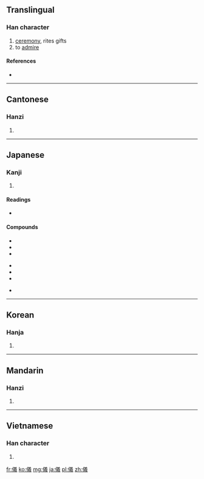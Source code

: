 {{also|仪}}
==Translingual==

===Han character===
{{Han char|rn=9|rad=人|as=13|sn=15|four=2825<sub>3</sub>|canj=人廿土戈 (OTGI)|ids=⿰[[亻]][[義]]}}

# [[ceremony]], rites gifts
# to [[admire]]

====References====
* {{Han ref|kx=0118.210|dkj=01172|dj=0251.050|hdz=10228.020|uh=5100|ud=20736|bh=BBF6|bd=48118}}

----

==Cantonese==

===Hanzi===
{{yue-hanzi|jyut=|y=yi4|sim=仪}}

# {{defn|lang=yue|sort=人13}}

----

==Japanese==

===Kanji===
{{ja-kanji|grade=c|rs=人13}}

# {{defn|lang=ja|sort=人13}}

====Readings====
* {{ja-readings|on=[[ぎ]] (gi)|kun=[[よい]] (yoi), [[のり]] (nori)}}

====Compounds====
{{top3}}
*{{l|ja|sc=Jpan|礼儀|tr=れいぎ, reigi}}
*{{l|ja|sc=Jpan|地球儀|tr=ちきゅうぎ, chikyūgi}}
*{{l|ja|sc=Jpan|秘儀|tr=ひぎ, higi}}
{{mid3}}
*{{l|ja|sc=Jpan|儀式|tr=ぎしき, gishiki}}
*{{l|ja|sc=Jpan|難儀|tr=なんぎ, nangi}}
*{{l|ja|sc=Jpan|六分儀|tr=ろくぶんぎ, rokubungi}}
{{mid3}}
*{{l|ja|sc=Jpan|八分儀|tr=はちぶんぎ, hachibungi}}
{{bottom}}
----

==Korean==

===Hanja===
{{ko-hanja|hangeul=의|rv=ui|mr=ŭi}}

# {{defn|lang=ko|sort=人13}}

----

==Mandarin==

===Hanzi===
{{cmn-hanzi|sim=仪|pin=[[yí]] ([[yi2]])|wg=i<sup>2</sup>}}

# {{defn|lang=cmn|sort=人13}}

----

==Vietnamese==

===Han character===
{{vi-hantu|[[nghi]], [[nghe]], [[nghỉ]], [[nghè]], [[nghì]], [[ngơi]]|rs=人13}}

# {{defn|lang=vi|sort=人13}}

[[fr:儀]]
[[ko:儀]]
[[mg:儀]]
[[ja:儀]]
[[pl:儀]]
[[zh:儀]]
